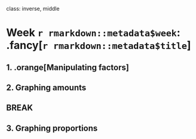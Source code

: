 
class: inverse, middle

# Week `r rmarkdown::metadata$week`: .fancy[`r rmarkdown::metadata$title`]

## 1. .orange[Manipulating factors]
## 2. Graphing amounts

## BREAK

## 3. Graphing proportions
